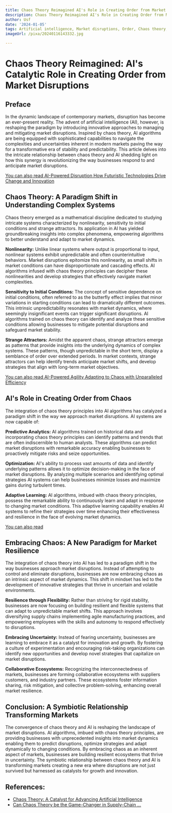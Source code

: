 ```yaml
---
title: Chaos Theory Reimagined AI's Role in Creating Order from Market Disruptions
description: Chaos Theory Reimagined AI's Role in Creating Order from Market Disruptions
author: Usf
date: '2024-01-05'
tags: Artificial intelligence, Market disruptions, Order, Chaos theory, Reimagined
imageUrl: /pixa/20240116143332.jpg

---
```

# Chaos Theory Reimagined: AI's Catalytic Role in Creating Order from Market Disruptions

## Preface
In the dynamic landscape of contemporary markets, disruption has become an ever-present reality. The advent of artificial intelligence (AI), however, is reshaping the paradigm by introducing  innovative approaches  to managing and mitigating market disruptions. Inspired by chaos theory, AI algorithms are being equipped with sophisticated capabilities to navigate the complexities and uncertainties inherent in modern markets paving the way for a transformative  era of stability and predictability. This article delves into the  intricate relationship between chaos theory and AI shedding  light on how this  synergy is  revolutionizing the way businesses  respond to and anticipate market disruptions.

[You can also read AI-Powered Disruption How Futuristic Technologies Drive Change and Innovation](AI-Powered%20Disruption%20How%20Futuristic%20Technologies%20Drive%20Change%20and%20Innovation)


## Chaos Theory: A Paradigm Shift in Understanding Complex Systems
Chaos theory emerged as a mathematical discipline dedicated  to studying intricate systems characterized by  nonlinearity, sensitivity  to  initial conditions and strange attractors. Its application in AI has yielded groundbreaking insights  into complex phenomena, empowering algorithms to better  understand and adapt to market dynamics.

**Nonlinearity:** Unlike linear systems where output is proportional to input, nonlinear systems  exhibit unpredictable and often counterintuitive behaviors. Market disruptions epitomize this nonlinearity, as small shifts in market conditions can have disproportionate and  cascading effects. AI algorithms  infused  with chaos theory principles  can decipher  these nonlinearities and develop strategies that effectively navigate market complexities.

**Sensitivity to Initial Conditions:** The concept of sensitive dependence on initial conditions, often referred to as the butterfly effect implies that  minor variations in  starting conditions can lead to dramatically different outcomes. This intrinsic unpredictability resonates  with market dynamics, where seemingly insignificant  events can trigger  significant disruptions. AI algorithms trained on chaos theory  can  identify and analyze these sensitive  conditions  allowing businesses to mitigate potential disruptions and safeguard market stability.

**Strange  Attractors:** Amidst the apparent chaos, strange attractors  emerge as patterns that provide insights into the underlying  dynamics of complex systems. These patterns, though unpredictable in the short term, display a semblance of order over  extended periods. In market contexts, strange attractors  can help identify trends anticipate market shifts, and develop strategies  that align with long-term market objectives.

[You can also read AI-Powered Agility Adapting to Chaos  with  Unparalleled Efficiency](AI-Powered%20Agility%20Adapting%20to%20Chaos%20with%20Unparalleled%20Efficiency)


## AI's Role in Creating Order from Chaos
The  integration of chaos theory principles into AI algorithms has  catalyzed a paradigm shift in the  way we approach market disruptions. AI systems are now capable of:

**Predictive Analytics:** AI algorithms trained  on historical  data and incorporating chaos theory principles can identify patterns and trends that are often indiscernible to human analysts. These  algorithms can predict market  disruptions  with remarkable  accuracy enabling businesses to proactively  mitigate  risks and seize opportunities.

**Optimization:** AI's ability to  process vast amounts of data and identify underlying patterns allows it to optimize decision-making  in the face of market disruptions. By analyzing  multiple scenarios and identifying optimal strategies AI systems can help  businesses  minimize losses and maximize gains during turbulent times.

**Adaptive  Learning:** AI algorithms, imbued with chaos theory principles, possess the remarkable ability to continuously learn and adapt in response to changing market conditions. This adaptive learning capability enables AI systems to refine their strategies over time enhancing their effectiveness  and resilience in the face of evolving market dynamics.

[You can also read ]()


## Embracing Chaos: A New Paradigm for Market Resilience
The integration of  chaos theory  into AI has led  to a paradigm shift in the way businesses approach market disruptions. Instead of attempting to control and eliminate disruptions, businesses are now embracing chaos as an intrinsic aspect of market dynamics. This shift in mindset has led to the development of innovative strategies that thrive in uncertain and volatile environments.

**Resilience  through Flexibility:** Rather than striving  for rigid  stability, businesses are now focusing on building resilient and flexible systems that can adapt to unpredictable market shifts. This approach involves diversifying supply chains implementing agile manufacturing practices, and empowering employees with the skills and autonomy to respond effectively to disruptions.

**Embracing Uncertainty:** Instead  of fearing uncertainty, businesses  are learning to embrace it as a catalyst for  innovation and growth. By fostering a culture of experimentation  and encouraging risk-taking organizations can identify  new opportunities and develop novel strategies that capitalize on market disruptions.

**Collaborative Ecosystems:** Recognizing the interconnectedness  of markets, businesses are forming collaborative ecosystems with suppliers customers, and industry partners. These ecosystems foster information sharing, risk mitigation, and collective problem-solving, enhancing overall market resilience.

## Conclusion: A Symbiotic Relationship  Transforming  Markets
The convergence of chaos theory and AI is reshaping the landscape  of market disruptions. AI  algorithms, imbued with chaos theory principles, are providing businesses with unprecedented insights into market  dynamics enabling them to  predict disruptions, optimize strategies and adapt  dynamically to changing conditions.  By  embracing chaos as  an inherent aspect of markets,  businesses are building resilient ecosystems that thrive in uncertainty. The symbiotic relationship between chaos theory and AI is transforming  markets creating a new era where disruptions are not just survived but harnessed as catalysts  for growth  and innovation.

## References:
- [Chaos Theory: A Catalyst for Advancing Artificial Intelligence](https://www.linkedin.com/pulse/chaos-theory-catalyst-advancing-artificial-mike-beardshall-hmtmf)
- [Can Chaos Theory be the Game-Changer in Supply-Chain ...](https://www.linkedin.com/pulse/can-chaos-theory-game-changer-supply-chain-management-stefan-reidy)

